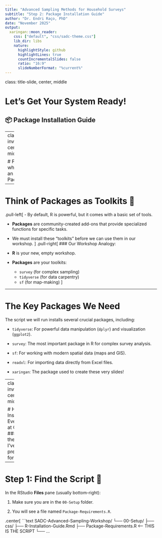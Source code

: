 ```yaml
---
title: "Advanced Sampling Methods for Household Surveys"
subtitle: "Step 2: Package Installation Guide"
author: "Dr. Endri Raço, PhD"
date: "November 2025"
output:
  xaringan::moon_reader:
    css: ["default", "css/sadc-theme.css"]
    lib_dir: libs
    nature:
      highlightStyle: github
      highlightLines: true
      countIncrementalSlides: false
      ratio: "16:9"
      slideNumberFormat: "%current%"
---
```


class: title-slide, center, middle

# Let's Get Your System Ready!
## 📦 Package Installation Guide

---
class: inverse, center, middle

# First, what is an R Package?

---

# Think of Packages as Toolkits 🧰

.pull-left[
- By default, R is powerful, but it comes with a basic set of tools.

- **Packages** are community-created add-ons that provide specialized functions for specific tasks.

- We must install these "toolkits" before we can use them in our workshop.
]
.pull-right[
### Our Workshop Analogy:
- **R** is your new, empty workshop.
- **Packages** are your toolkits:
  - `survey` (for complex sampling)
  - `tidyverse` (for data carpentry)
  - `sf` (for map-making)
]

---

# The Key Packages We Need

The script we will run installs several crucial packages, including:

- `tidyverse`: For powerful data manipulation (`dplyr`) and visualization (`ggplot2`).

- `survey`: The <span class=highlight>most important</span> package in R for complex survey analysis.

- `sf`: For working with modern spatial data (maps and GIS).

- `readxl`: For importing data directly from Excel files.

- `xaringan`: The package used to create these very slides!

---
class: inverse, center, middle

# How to Install Everything at Once
### Using the script I've prepared for you.

---

# Step 1: Find the Script 📂

In the RStudio **Files** pane (usually bottom-right):

1.  Make sure you are in the `00-Setup` folder.

2.  You will see a file named `Package-Requirements.R`.

.center[
```text
SADC-Advanced-Sampling-Workshop/
└── 00-Setup/
    ├── css/
    ├── R-Installation-Guide.Rmd
    ├── Package-Requirements.R  <-- THIS IS THE SCRIPT
    └── ...